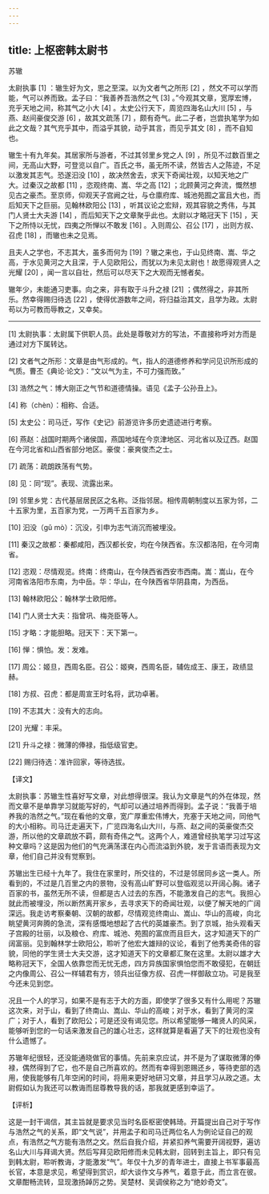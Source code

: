 ```yaml
---
---
---
```

title: 上枢密韩太尉书
---




苏辙

太尉执事 [1] ：辙生好为文，思之至深。以为文者气之所形 [2] ，然文不可以学而能，气可以养而致。孟子曰：“我善养吾浩然之气 [3] 。”今观其文章，宽厚宏博，充乎天地之间，称其气之小大 [4] 。太史公行天下，周览四海名山大川 [5] ，与燕、赵间豪俊交游 [6] ，故其文疏荡 [7] ，颇有奇气。此二子者，岂尝执笔学为如此之文哉？其气充乎其中，而溢乎其貌，动乎其言，而见乎其文 [8] ，而不自知也。

辙生十有九年矣。其居家所与游者，不过其邻里乡党之人 [9] ，所见不过数百里之间，无高山大野，可登览以自广。百氏之书，虽无所不读，然皆古人之陈迹，不足以激发其志气。恐遂汩没 [10] ，故决然舍去，求天下奇闻壮观，以知天地之广大。过秦汉之故都 [11] ，恣观终南、嵩、华之高 [12] ；北顾黄河之奔流，慨然想见古之豪杰。至京师，仰观天子宫阙之壮，与仓廪府库、城池苑囿之富且大也，而后知天下之巨丽。见翰林欧阳公 [13] ，听其议论之宏辩，观其容貌之秀伟，与其门人贤士大夫游 [14] ，而后知天下之文章聚乎此也。太尉以才略冠天下 [15] ，天下之所恃以无忧，四夷之所惮以不敢发 [16] 。入则周公、召公 [17] ，出则方叔、召虎 [18] ，而辙也未之见焉。

且夫人之学也，不志其大，虽多而何为 [19] ？辙之来也，于山见终南、嵩、华之高，于水见黄河之大且深，于人见欧阳公，而犹以为未见太尉也！故愿得观贤人之光耀 [20] ，闻一言以自壮，然后可以尽天下之大观而无憾者矣。

辙年少，未能通习吏事。向之来，非有取于斗升之禄 [21] ；偶然得之，非其所乐。然幸得赐归待选 [22] ，使得优游数年之间，将归益治其文，且学为政。太尉苟以为可教而辱教之，又幸矣。



* * *



[1] 太尉执事：太尉属下供职人员。此处是尊敬对方的写法，不直接称呼对方而是通过对方下属转达。

[2] 文者气之所形：文章是由气形成的。气，指人的道德修养和学问见识所形成的气质。曹丕《典论·论文》：“文以气为主，不可力强而致。”

[3] 浩然之气：博大刚正之气节和道德情操。语见《孟子·公孙丑上》。

[4] 称（chèn）：相称、合适。

[5] 太史公：司马迁，写作《史记》前游览许多历史遗迹进行考察。

[6] 燕赵：战国时期两个诸侯国，燕国地域在今京津地区、河北省以及辽西。赵国在今河北省和山西省部分地区。豪俊：豪爽俊杰之士。

[7] 疏荡：疏朗跌荡有气势。

[8] 见：同“现”。表现、流露出来。

[9] 邻里乡党：古代基层居民区之名称。泛指邻居。相传周朝制度以五家为邻，二十五家为里，五百家为党，一万两千五百家为乡。

[10] 汩没（gǔ mò）：沉没，引申为志气消沉而被埋没。

[11] 秦汉之故都：秦都咸阳，西汉都长安，均在今陕西省。东汉都洛阳，在今河南省。

[12] 恣观：尽情观览。终南：终南山，在今陕西省西安市西南。嵩：嵩山，在今河南省洛阳市东南，为中岳。华：华山，在今陕西省华阴县南，为西岳。

[13] 翰林欧阳公：翰林学士欧阳修。

[14] 门人贤士大夫：指曾巩、梅尧臣等人。

[15] 才略：才能胆略。冠天下：天下第一。

[16] 惮：惧怕。发：发难。

[17] 周公：姬旦，西周名臣。召公：姬奭，西周名臣，辅佐成王、康王，政绩显赫。

[18] 方叔、召虎：都是周宣王时名将，武功卓著。

[19] 不志其大：没有大的志向。

[20] 光耀：丰采。

[21] 升斗之禄：微薄的俸禄，指低级官吏。

[22] 赐归待选：准许回家，等待选拔。

【译文】

太尉执事：苏辙生性喜好写文章，对此想得很深。我认为文章是气的外在体现，然而文章不是单靠学习就能写好的，气却可以通过培养而得到。孟子说：“我善于培养我的浩然之气。”现在看他的文章，宽广厚重宏伟博大，充塞于天地之间，同他气的大小相称。司马迁走遍天下，广览四海名山大川，与燕、赵之间的英豪俊杰交游，所以他的文章疏放不羁，颇有奇伟之气。这两个人，难道曾经执笔学习过写这种文章吗？这是因为他们的气充满荡漾在内心而流溢到外貌，发于言语而表现为文章，他们自己并没有觉察到。

苏辙出生已经十九年了。我住在家里时，所交往的，不过是邻居同乡这一类人。所看到的，不过是几百里之内的景物，没有高山旷野可以登临观览以开阔心胸。诸子百家的书，虽然无所不读，但都是古人过去的东西，不能激发自己的志气。我担心就此而被埋没，所以断然离开家乡，去寻求天下的奇闻壮观，以便了解天地的广阔深远。我走访考察秦朝、汉朝的故都，尽情观览终南山、嵩山、华山的高峻，向北眺望黄河奔腾的急流，深有感慨地想起了古代的英雄豪杰。到了京城，抬头观看天子宫殿的壮丽，以及粮仓、府库、城池、苑囿的富庶而且巨大，这才知道天下的广阔富丽。见到翰林学士欧阳公，聆听了他宏大雄辩的议论，看到了他秀美奇伟的容貌，同他的学生贤士大夫交游，这才知道天下的文章都汇聚在这里。太尉以雄才大略称冠天下，全国人依靠您而无忧无虑，四方异族国家惧怕您而不敢侵犯，在朝廷之内像周公、召公一样辅君有方，领兵出征像方叔、召虎一样御敌立功。可是我至今还未见到您。

况且一个人的学习，如果不是有志于大的方面，即使学了很多又有什么用呢？苏辙这次来，对于山，看到了终南山、嵩山、华山的高峻；对于水，看到了黄河的深广；对于人，看到了欧阳公；可是还没有谒见您。所以希望能够一睹贤人的风采，能够听到您的一句话来激发自己的雄心壮志，这样就算是看遍了天下的壮观也没有什么遗憾了。

苏辙年纪很轻，还没能通晓做官的事情。先前来京应试，并不是为了谋取微薄的俸禄，偶然得到了它，也不是自己所喜欢的。然而有幸得到恩赐还乡，等待吏部的选用，使我能够有几年空闲的时间，将用来更好地研习文章，并且学习从政之道。太尉假如认为我还可以教诲而屈尊教导我的话，那我就更感到幸运了。

【评析】

这是一封干谒信，其主旨就是要求见当时名臣枢密使韩琦。开篇提出自己对于写作与浩然之气的关系，即“文气说”，并用孟子和司马迁两位名人为例论证自己的观点，有浩然之气方能有浩然之文。然后自我介绍，并紧扣养气需要开阔视野，遍访名山大川与拜谒大贤。然后写拜见欧阳修而未见韩太尉，回转到主旨上，即只有见到韩太尉，聆听教诲，才能激发“气”。年仅十九岁的青年进士，直接上书军事最高长官，本意是求见，希望得到赏识，却大谈作文与养气，着意于此，而立言在彼。文章酣畅流转，显现激扬踔厉之势。吴楚材、吴调侯称之为“绝妙奇文”。